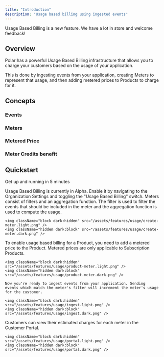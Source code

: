 ```yaml
---
title: "Introduction"
description: "Usage based billing using ingested events"
---
```



<Info>
  Usage Based Billing is a new feature. We have a lot in store and welcome
  feedback!
</Info>

## Overview

Polar has a powerful Usage Based Billing infrastructure that allows you to charge your customers based on the usage of your application.

This is done by ingesting events from your application, creating Meters to represent that usage, and then adding metered prices to Products to charge for it.

## Concepts

### Events

<Events />

### Meters

<Meters />

### Metered Price

<MeteredPrice />

### Meter Credits benefit

<MeterCredits />

## Quickstart

Get up and running in 5 minutes

<Steps>
  <Step title="Enable Usage Based Billing">
    Usage Based Billing is currently in Alpha. Enable it by navigating to the Organization Settings and toggling the "Usage Based Billing" switch.

  </Step>
  <Step title="Create a Meter">
    Meters consist of filters and an aggregation function.
    The filter is used to filter the events that should be included in the meter and the aggregation function is used to compute the usage.

    <img className="block dark:hidden" src="/assets/features/usage/create-meter.light.png" />
    <img className="hidden dark:block" src="/assets/features/usage/create-meter.dark.png" />

  </Step>
  <Step title="Add metered price to a Product">
    To enable usage based billing for a Product, you need to add a metered price to the Product. Metered prices are only applicable to Subscription Products.

    <img className="block dark:hidden" src="/assets/features/usage/product-meter.light.png" />
    <img className="hidden dark:block" src="/assets/features/usage/product-meter.dark.png" />

  </Step>
  <Step title="Ingest Events">

    Now you're ready to ingest events from your application. Sending events which match the meter's filter will increment the meter's usage for the customer.

    <img className="block dark:hidden" src="/assets/features/usage/ingest.light.png" />
    <img className="hidden dark:block" src="/assets/features/usage/ingest.dark.png" />

  </Step>
  <Step title="Customer Usage">
    Customers can view their estimated charges for each meter in the Customer Portal.

    <img className="block dark:hidden" src="/assets/features/usage/portal.light.png" />
    <img className="hidden dark:block" src="/assets/features/usage/portal.dark.png" />

  </Step>
</Steps>
